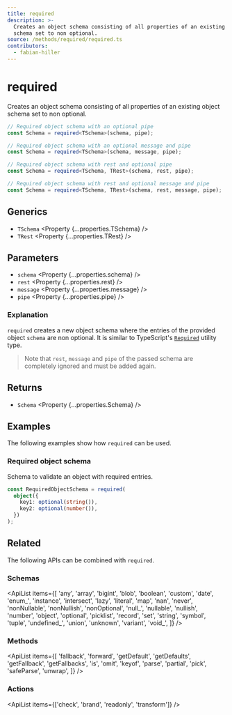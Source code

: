 ```yaml
---
title: required
description: >-
  Creates an object schema consisting of all properties of an existing object
  schema set to non optional.
source: /methods/required/required.ts
contributors:
  - fabian-hiller
---
```



# required

Creates an object schema consisting of all properties of an existing object schema set to non optional.

```ts
// Required object schema with an optional pipe
const Schema = required<TSchema>(schema, pipe);

// Required object schema with an optional message and pipe
const Schema = required<TSchema>(schema, message, pipe);

// Required object schema with rest and optional pipe
const Schema = required<TSchema, TRest>(schema, rest, pipe);

// Required object schema with rest and optional message and pipe
const Schema = required<TSchema, TRest>(schema, rest, message, pipe);
```

## Generics

- `TSchema` <Property {...properties.TSchema} />
- `TRest` <Property {...properties.TRest} />

## Parameters

- `schema` <Property {...properties.schema} />
- `rest` <Property {...properties.rest} />
- `message` <Property {...properties.message} />
- `pipe` <Property {...properties.pipe} />

### Explanation

`required` creates a new object schema where the entries of the provided object `schema` are non optional. It is similar to TypeScript's [`Required`](https://www.typescriptlang.org/docs/handbook/utility-types.html#requiredtype) utility type.

> Note that `rest`, `message` and `pipe` of the passed schema are completely ignored and must be added again.

## Returns

- `Schema` <Property {...properties.Schema} />

## Examples

The following examples show how `required` can be used.

### Required object schema

Schema to validate an object with required entries.

```ts
const RequiredObjectSchema = required(
  object({
    key1: optional(string()),
    key2: optional(number()),
  })
);
```

## Related

The following APIs can be combined with `required`.

### Schemas

<ApiList
  items={[
    'any',
    'array',
    'bigint',
    'blob',
    'boolean',
    'custom',
    'date',
    'enum_',
    'instance',
    'intersect',
    'lazy',
    'literal',
    'map',
    'nan',
    'never',
    'nonNullable',
    'nonNullish',
    'nonOptional',
    'null_',
    'nullable',
    'nullish',
    'number',
    'object',
    'optional',
    'picklist',
    'record',
    'set',
    'string',
    'symbol',
    'tuple',
    'undefined_',
    'union',
    'unknown',
    'variant',
    'void_',
  ]}
/>

### Methods

<ApiList
  items={[
    'fallback',
    'forward',
    'getDefault',
    'getDefaults',
    'getFallback',
    'getFallbacks',
    'is',
    'omit',
    'keyof',
    'parse',
    'partial',
    'pick',
    'safeParse',
    'unwrap',
  ]}
/>

### Actions

<ApiList items={['check', 'brand', 'readonly', 'transform']} />
